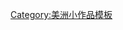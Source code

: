 {{asbox
| image     = Karte Karibik Inseln.png
| pix       = 30
| subject   =
| qualifier = 與[[加勒比海]]相關
| category  = 加勒比海小作品
| tempsort  = *
| name      = Template:Caribbean-stub
}}<noinclude>
[[Category:美洲小作品模板]]
</noinclude>